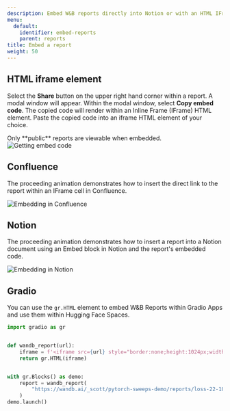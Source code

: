 ```yaml
---
description: Embed W&B reports directly into Notion or with an HTML IFrame element.
menu:
  default:
    identifier: embed-reports
    parent: reports
title: Embed a report
weight: 50
---
```


## HTML iframe element

Select the **Share** button on the upper right hand corner within a report. A modal window will appear. Within the modal window, select **Copy embed code**. The copied code will render within an Inline Frame (IFrame)  HTML element. Paste the copied code into an iframe HTML element of your choice.

<Note>
Only **public** reports are viewable when embedded.
</Note>

<Frame>
    <img src="/images/reports/get_embed_url.gif" alt="Getting embed code"  />
</Frame>

## Confluence

The proceeding animation demonstrates how to insert the direct link to the report within an IFrame cell in Confluence.

<Frame>
    <img src="/images/reports/embed_iframe_confluence.gif" alt="Embedding in Confluence"  />
</Frame>

## Notion

The proceeding animation demonstrates how to insert a report into a Notion document using an Embed block in Notion and the report's embedded code.

<Frame>
    <img src="/images/reports/embed_iframe_notion.gif" alt="Embedding in Notion"  />
</Frame>

## Gradio

You can use the `gr.HTML` element to embed W&B Reports within Gradio Apps and use them within Hugging Face Spaces.

```python
import gradio as gr


def wandb_report(url):
    iframe = f'<iframe src={url} style="border:none;height:1024px;width:100%">'
    return gr.HTML(iframe)


with gr.Blocks() as demo:
    report = wandb_report(
        "https://wandb.ai/_scott/pytorch-sweeps-demo/reports/loss-22-10-07-16-00-17---VmlldzoyNzU2NzAx"
    )
demo.launch()
```

##